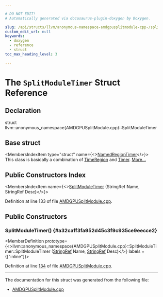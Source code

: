 ```yaml
---

# DO NOT EDIT!
# Automatically generated via docusaurus-plugin-doxygen by Doxygen.

slug: /api/structs/llvm/anonymous-namespace-amdgpusplitmodule-cpp-/splitmoduletimer
custom_edit_url: null
keywords:
  - doxygen
  - reference
  - struct
toc_max_heading_level: 3

---
```





# The `SplitModuleTimer` Struct Reference

<DoxygenPage pluginConfig={pluginConfig}>



## Declaration

<CodeBlock>struct llvm::anonymous_namespace{AMDGPUSplitModule.cpp}::SplitModuleTimer</CodeBlock>

## Base struct

<MembersIndex>

<MembersIndexItem
  type="struct"
  name={<><a href="/docs/api/structs/llvm/namedregiontimer">NamedRegionTimer</a></>}>
This class is basically a combination of <a href="/docs/api/classes/llvm/timeregion">TimeRegion</a> and <a href="/docs/api/classes/llvm/timer">Timer</a>. <a href="/docs/api/structs/llvm/namedregiontimer/#details">More...</a>
</MembersIndexItem>

</MembersIndex>

## Public Constructors Index

<MembersIndex>

<MembersIndexItem
  name={<><a href="#a32caff3fa952d45c3f9c935ce9eecce2">SplitModuleTimer</a> (StringRef Name, StringRef Desc)</>}>
</MembersIndexItem>

</MembersIndex>


Definition at line 133 of file <a href="/docs/api/files/lib/lib/target/lib/target/amdgpu/amdgpusplitmodule-cpp">AMDGPUSplitModule.cpp</a>.

<SectionDefinition>

## Public Constructors

### SplitModuleTimer() {#a32caff3fa952d45c3f9c935ce9eecce2}

<MemberDefinition
  prototype={<>llvm::anonymous&#95;namespace&#123;AMDGPUSplitModule.cpp&#125;::SplitModuleTimer::SplitModuleTimer (<a href="/docs/api/classes/llvm/stringref">StringRef</a> Name, <a href="/docs/api/classes/llvm/stringref">StringRef</a> Desc)</>}
  labels = {["inline"]}>

Definition at line <a href="/docs/api/files/lib/lib/target/lib/target/amdgpu/amdgpusplitmodule-cpp/#l00134">134</a> of file <a href="/docs/api/files/lib/lib/target/lib/target/amdgpu/amdgpusplitmodule-cpp">AMDGPUSplitModule.cpp</a>.
</MemberDefinition>

</SectionDefinition>

<hr/>

The documentation for this struct was generated from the following file:

<ul>
<li><a href="/docs/api/files/lib/lib/target/lib/target/amdgpu/amdgpusplitmodule-cpp">AMDGPUSplitModule.cpp</a></li>
</ul>

</DoxygenPage>
